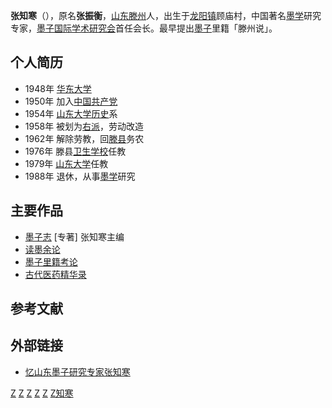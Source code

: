 '''张知寒'''（{{bd|1928年|10月28日|1998年|7月16日|catIdx=Z張}}），原名'''张振衡'''，[[山东|山东]][[滕州|滕州]]人，出生于[[龙阳镇|龙阳镇]]顾庙村，中国著名[[墨学|墨学]]研究专家，[[墨子国际学术研究会|墨子国际学术研究会]]首任会长。最早提出[[墨子|墨子]]里籍「滕州说」。

==个人简历==

*1948年 [[华东大学|华东大学]]
*1950年 加入[[中国共产党|中国共产党]]
*1954年 [[山东大学|山东大学]][[历史|历史]]系
*1958年 被划为[[右派|右派]]，劳动改造
*1962年 解除劳教，回[[滕县|滕县]]务农
*1976年 滕县[[卫生学校|卫生学校]]任教
*1979年 [[山东大学|山东大学]]任教
*1988年 退休，从事[[墨学|墨学]]研究

==主要作品==
*[[墨子志|墨子志]] [专著]   张知寒主编
*[[读墨余论|读墨余论]]
*[[墨子里籍考论|墨子里籍考论]]
*[[古代医药精华录|古代医药精华录]] 

==参考文献==

==外部链接==
*[http://www.sd.xinhua.org/sdsq/2006-10/30/content_8381076.htm 忆山东墨子研究专家张知寒] {{Wayback|url=http://www.sd.xinhua.org/sdsq/2006-10/30/content_8381076.htm |date=20160304230345 }}

{{山东人小作品}}

[[Category:墨家|Z]]
[[Category:中国哲学家|Z]]
[[Category:山东大学校友|Z]]
[[Category:山东大学教授|Z]]
[[Category:滕州人|Z]]
[[Category:張姓|Z知寒]]